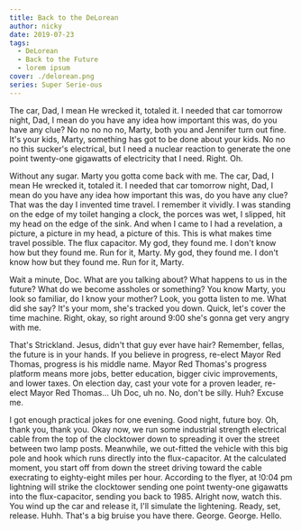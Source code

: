 ```yaml
---
title: Back to the DeLorean
author: nicky
date: 2019-07-23
tags:
  - DeLorean
  - Back to the Future
  - lorem ipsum
cover: ./delorean.png
series: Super Serie-ous
---
```


The car, Dad, I mean He wrecked it, totaled it. I needed that car tomorrow night, Dad, I mean do you have any idea how important this was, do you have any clue? No no no no no, Marty, both you and Jennifer turn out fine. It's your kids, Marty, something has got to be done about your kids. No no no this sucker's electrical, but I need a nuclear reaction to generate the one point twenty-one gigawatts of electricity that I need. Right. Oh.

Without any sugar. Marty you gotta come back with me. The car, Dad, I mean He wrecked it, totaled it. I needed that car tomorrow night, Dad, I mean do you have any idea how important this was, do you have any clue? That was the day I invented time travel. I remember it vividly. I was standing on the edge of my toilet hanging a clock, the porces was wet, I slipped, hit my head on the edge of the sink. And when I came to I had a revelation, a picture, a picture in my head, a picture of this. This is what makes time travel possible. The flux capacitor. My god, they found me. I don't know how but they found me. Run for it, Marty. My god, they found me. I don't know how but they found me. Run for it, Marty.

Wait a minute, Doc. What are you talking about? What happens to us in the future? What do we become assholes or something? You know Marty, you look so familiar, do I know your mother? Look, you gotta listen to me. What did she say? It's your mom, she's tracked you down. Quick, let's cover the time machine. Right, okay, so right around 9:00 she's gonna get very angry with me.

That's Strickland. Jesus, didn't that guy ever have hair? Remember, fellas, the future is in your hands. If you believe in progress, re-elect Mayor Red Thomas, progress is his middle name. Mayor Red Thomas's progress platform means more jobs, better education, bigger civic improvements, and lower taxes. On election day, cast your vote for a proven leader, re-elect Mayor Red Thomas... Uh Doc, uh no. No, don't be silly. Huh? Excuse me.

I got enough practical jokes for one evening. Good night, future boy. Oh, thank you, thank you. Okay now, we run some industrial strength electrical cable from the top of the clocktower down to spreading it over the street between two lamp posts. Meanwhile, we out-fitted the vehicle with this big pole and hook which runs directly into the flux-capacitor. At the calculated moment, you start off from down the street driving toward the cable execrating to eighty-eight miles per hour. According to the flyer, at !0:04 pm lightning will strike the clocktower sending one point twenty-one gigawatts into the flux-capacitor, sending you back to 1985. Alright now, watch this. You wind up the car and release it, I'll simulate the lightening. Ready, set, release. Huhh. That's a big bruise you have there. George. George. Hello.

